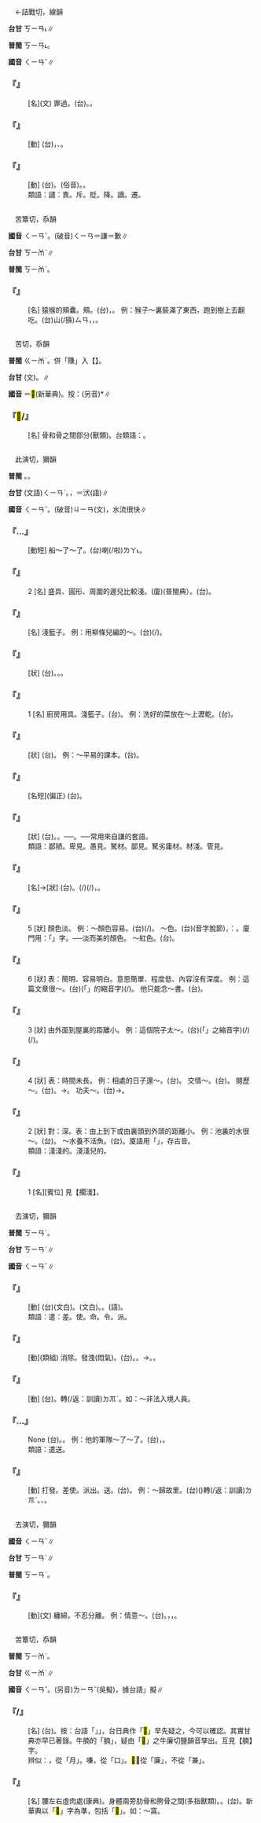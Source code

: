 
=={{ruby|譴|ㄑㄧㄢˇ}}==

　←詰戰切，線韻{{ruby|＝|ㄑㄧㄢˋ}}

'''台甘''' <rt>ㄎㄧㄢ˪</rt>∥

'''普閩''' <rt>ㄎㄧㄢ˪</rt>。

'''國音''' <rt>ㄑㄧㄢˇ</rt>∥

    

==='''『{{ruby|譴|ㄑㄧㄢˇ}}』'''===
: [名](文) 罪過。(台){{ruby|罪|ㄗㆤ˫}}{{ruby|/|ㄗㄨㆤ˫}}{{ruby|過|ㄍㄨㄚ˪}}{{ruby|/|ㄍㄜ˪}}。{{ruby|過|ㄍㆤ˪}}{{ruby|/|ㄍㄨㆤ˪}}{{ruby|失|ㄒㄧㆵ}}。
    

==='''『{{ruby|譴|ㄑㄧㄢˇ}}{{ruby|謫|ㄓㄜˊ}}』'''===
: [動] (台){{ruby|官|ㄍㄨㆩ}}{{ruby|吏|ㄌㄧ˫}}{{ruby|受|ㄒㄧㄨ˫}}{{ruby|罪|ㄗㄨㆤ˫}}，{{ruby|被|ㄅㄧ˫}}{{ruby|降|ㄍㄤ˪}}{{ruby|級|ㄍㄧㆴ}}、{{ruby|左|ㄗㄜˋ}}{{ruby|遷|ㄑㄧㄢ}}。
    

==='''『{{ruby|譴|ㄑㄧㄢˇ}}{{ruby|責|ㄗㄜˊ}}』'''===
: [動] (台){{ruby|譴|ㄎㄧㄢ˪}}{{ruby|責|ㄐㄧㆤㆶ}}。{{ruby|譴|ㄎㄧㄢˋ}}{{ruby|責|ㄐㄧㆤㆶ}}(俗音)。{{ruby|責|ㄐㄧㆤㆶ}}{{ruby|備|ㄅㄧ˫}}。
:類語：譴：責。斥。貶。降。謫。遷。
:
    

=={{ruby|嗛|ㄑㄧㄢˇ}}==

　苦簟切，忝韻

'''國音''' <rt>ㄑㄧㄢˇ</rt>。(破音)<rt>ㄑㄧㄢ</rt>＝謙{{ruby|。|ㄑㄧㄢˋ}}＝歉∥

'''台甘''' <rt>ㄎㄧㆰˋ</rt>{{ruby|、|ㄏㆰˊ}}∥

'''普閩''' <rt>ㄎㄧㆰˋ</rt>。

    

==='''『{{ruby|嗛|ㄑㄧㄢˇ}}』'''===
: [名] 猿猴的頰囊。頰{{ruby|嗛|ㄑㄧㄢˇ}}。(台){{ruby|猴|ㄍㄠˊ}}{{ruby|嘴|ㄘㄨㄧ˪}}{{ruby|內|ㄌㄞ˫}}，{{ruby|嘴|ㄘㄨㄧ˪}}{{ruby|<mark>&#xffaea;</mark>|ㄆㄨㆤˋ}}{{ruby|瓜|ㄍㄨㄞ}}{{ruby|貯|ㄊㄨˋ}}{{ruby|蓄|ㄊㄧㆦㆶ}}{{ruby|食|ㄐㄧㄚㆷ ͘}}{{ruby|物|ㄇㄧㆷ ͘}}{{ruby|丌|ㆤ}}{{ruby|所|ㄙㆦˋ}}{{ruby|在|ㄗㄞ˫}}。 例：猴子～裏裝滿了東西，跑到樹上去翻吃。(台){{ruby|猴|ㄍㄠˊ}}山(/猻)<rt>ㄙㄢ</rt>{{ruby|仔|ㄚ}}，{{ruby|袋|ㄉㆤ˫}}{{ruby|歸|ㄍㄨㄧ}}{{ruby|嘴|ㄘㄨㄧ˪}}{{ruby|<mark>&#xffaea;</mark>|ㄆㄨㆤˋ}}{{ruby|瓜|ㄍㄨㄞ}}{{ruby|丌|ㆤ}}{{ruby|物|ㄇㄧㆷ ͘}}{{ruby|/|ㄇㆭㆷ ͘}}，{{ruby|趴|ㄅㆤㆷ}}{{ruby|起|ㄎㄧˋ}}{{ruby|去|ㄎㄧ˪}}{{ruby|樹|ㄑㄧㄨ˫}}{{ruby|頂|ㄉㄧㄥˋ}}{{ruby|翻|ㄏㄨㄢ}}{{ruby|出|ㄘㄨㆵ}}{{ruby|來|ㄌㄞˊ}}{{ruby|食|ㄐㄧㄚㆷ ͘}}。
    

=={{ruby|<mark>&#xf9cda;</mark>|ㄑㄧㄢˇ}}==

　苦{{ruby|簟|ㄉㄧㄢˋ}}切，忝韻

'''普閩''' <rt>ㄍㄧㆰˋ</rt>。併「賺」入【{{ruby|<mark>&#xf9cda;</mark>|ㄑㄧㄢˇ}}】。

'''台甘''' (文){{ruby|<mark>&#xf9cda;</mark>|ㄍㄧㆰˋ}}。{{ruby|<mark>&#xf9347;</mark>|ㄍㄧㆰˋ}}{{ruby|、|ㄌㄧㆰˋ}}∥

'''國音''' ＝<mark>&#xf9347;</mark>(新華典)。按：(另音){{ruby|<mark>&#xf9347;</mark>|ㄌㄧㄢˇ}}*∥

    

==='''『<mark>&#xf9cda;</mark>/{{ruby|<mark>&#xf9347;</mark>|ㄑㄧㄢˇ}}』'''===
: [名] {{ruby|肋|ㄌㄜˋ}}骨和{{ruby|骻|ㄎㄨㄚˋ}}骨之間部分(獸類)。台類語：{{ruby|<mark>&#xf9347;</mark>|ㄌㄧㆰˋ}}{{ruby|肚|ㄉㆦˋ}}。
    

=={{ruby|淺|ㄑㄧㄢˇ}}==

　此演切，獮韻

'''普閩''' {{ruby|(文)|ㄑㄧㄢˋ}}。{{ruby|(白)|ㄑㆪˋ}}。

'''台甘''' (文語)<rt>ㄑㄧㄢˋ</rt>。{{ruby|(語)|ㄑㆪˋ}}，{{ruby|淺|ㄑㆪˋ}}{{ruby|色|ㄒㄧㆤㆶ}}{{ruby|。|ㄎㄧㄣˋ}}＝汱(語)∥

'''國音''' <rt>ㄑㄧㄢˇ</rt>。(破音)<rt>ㄐㄧㄢ</rt>(文)，水流很快∥

    

==='''『{{ruby|擱|ㄍㄜ}}…{{ruby|淺|ㄑㄧㄢˇ}}』'''===
: [動短] 船～了～了。(台){{ruby|船|ㄗㄨㄣˊ}}{{ruby|<mark>&#xf99a5;</mark>|ㄎㄜ˪}}{{ruby|礁|ㄉㄚ}}喇(/啦)<rt>ㄌㄚ˪</rt>。
    

==='''『{{ruby|淺|ㄑㄧㄢˇ}}{{ruby|子|·ㄗˇ}}』'''===
:2  [名] 盛具、圓形、周圍的邊兒比較淺。(廈){{ruby|淺|ㄑㄧㄢˋ}}{{ruby|盤|ㄅㄨㆩˊ}}(普閩典）。(台){{ruby|淺|ㄑㄧㄢˋ}}{{ruby|<mark>&#xffac2;</mark>|ㄅㄨㄚㆷ}}。
    

==='''『{{ruby|淺|ㄑㄧㄢˇ}}{{ruby|兒|ㄦ}}』'''===
: [名] 淺籃子。 例：用柳條兒編的～。(台){{ruby|用|ㄧㄥ˫}}{{ruby|/|ㄧㆲ˫}}{{ruby|柳|ㄌㄧㄨˋ}}{{ruby|枝|ㄍㄧ}}{{ruby|編|ㄅㄧㄢ}}{{ruby|一|ㄐㄧㆵ ͘}}{{ruby|個|ㆤˊ}}{{ruby|筐|ㄎㄧㄥ}}(/{{ruby|<mark>&#xffe4e;</mark>|ㄆㄧ}}){{ruby|仔|ㄚ}}。
    

==='''『{{ruby|淺|ㄑㄧㄢˇ}}{{ruby|顯|ㄒㄧㄢˇ}}』'''===
: [狀] (台){{ruby|淺|ㄑㄧㄢˋ}}{{ruby|白|ㄅㆤㆷ ͘}}。{{ruby|顯|ㄏㄧㄢˋ}}{{ruby|明|ㆠㄧㄥˊ}}。{{ruby|快|ㄎㄨㄞ˪}}{{ruby|看|ㄎㄨㆩ˪}}{{ruby|識|ㄅㄚㆵ}}{{ruby|/|ㆠㄚㆵ}}。
    

==='''『{{ruby|淺|ㄑㄧㄢˇ}}{{ruby|子|·ㄗˇ}}』'''===
:1  [名] 廚房用具。淺籃子。(台){{ruby|<mark>&#xffe4e;</mark>|ㄆㄧ}}{{ruby|仔|ㄚ}}。 例：洗好的菜放在～上瀝乾。(台){{ruby|洗|ㄙㄨㆤˋ}}{{ruby|/|ㄙㆤˋ}}{{ruby|好|ㄏㄜˋ}}{{ruby|丌|ㆤ}}{{ruby|菜|ㄘㄞ˪}}{{ruby|囥|ㄎㆭ˪}}{{ruby|下|ㄏㆤ˫}}{{ruby|<mark>&#xffe4e;</mark>|ㄆㄧ}}{{ruby|仔|ㄚ}}{{ruby|內|ㄌㄞ˫}}{{ruby|滴|ㄉㄧㆷ}}{{ruby|水|ㄗㄨㄧˋ}}{{ruby|付|ㄏㆦ˫}}{{ruby|乾|ㄉㄚ}}。
    

==='''『{{ruby|淺|ㄑㄧㄢˇ}}{{ruby|近|ㄐㄧㄣˋ}}』'''===
: [狀] (台){{ruby|淺|ㄑㄧㄢˋ}}{{ruby|白|ㄅㆤㆷ ͘}}。 例：～平易的課本。(台){{ruby|淺|ㄑㄧㄢˋ}}{{ruby|白|ㄅㆤㆷ ͘}}{{ruby|容|ㄧㆲˊ}}{{ruby|易|ㄧ˫}}{{ruby|了|ㄌㄧㄠˋ}}{{ruby|解|ㄍㄞˋ}}{{ruby|丌|ㆤ}}{{ruby|課|ㄎㄜ˪}}{{ruby|本|ㄅㄨㄣˋ}}。
    

==='''『{{ruby|淺|ㄑㄧㄢˇ}}{{ruby|笑|ㄒㄧㄠˋ}}』'''===
: [名短](偏正) (台){{ruby|微|ㆠㄧˊ}}{{ruby|→|ㆠㄚˊ}}{{ruby|吻|ㆠㄨㄣˋ}}{{ruby|笑|ㄑㄧㄜ˪}}。
    

==='''『{{ruby|淺|ㄑㄧㄢˇ}}{{ruby|薄|ㄅㄛˊ}}』'''===
: [狀] (台){{ruby|智|ㄉㄧ˪}}{{ruby|識|ㄒㄧㆤㆶ}}。{{ruby|經|ㄍㄧㄥ}}{{ruby|驗|ㆣㄧㆰ˫}}{{ruby|攏|ㄌㆲˋ}}{{ruby|較|ㄎㄚㆷ}}{{ruby|無|ㆠㄜˊ}}{{ruby|夠|ㄍㄠ˪}}。──{{ruby|淺|ㄑㄧㄢˋ}}{{ruby|薄|ㄅㆦㆶ ͘}}{{ruby|/|ㄅㄜㆷ ͘}}。──常用來自謙的套語。
:類語：鄙陋。卑見。愚見。駑材。鄙見。駑劣庸材。材淺。管見。
:
    

==='''『{{ruby|淺|ㄑㄧㄢˇ}}{{ruby|見|ㄐㄧㄢˋ}}』'''===
: [名]→[狀] (台){{ruby|淺|ㄑㄧㄢˋ}}{{ruby|見|ㄍㄧㄢ˪}}。{{ruby|載|ㄉㄞ˫}}(/{{ruby|戴|ㄉㄞ˪}}){{ruby|事|ㄐㄧ˪}}(/{{ruby|事|ㄉㄞ˫}}{{ruby|情|ㄐㄧ˪}}){{ruby|想|ㄒㄧㆧ˫}}{{ruby|/|ㄒㄧㆫ˫}}{{ruby|無|ㆠㄜˊ}}{{ruby|深|ㄑㄧㆬ}}，{{ruby|見|ㄍㄧㄢ˪}}{{ruby|解|ㄍㄞˋ}}{{ruby|淺|ㄑㄧㄢˋ}}{{ruby|薄|ㄅㄜㆷ ͘}}{{ruby|輕|ㄎㄧㄥ}}{{ruby|浮|ㄏㄨˊ}}。
    

==='''『{{ruby|淺|ㄑㄧㄢˇ}}』'''===
:5  [狀] 顏色淡。 例：～顏色容易{{ruby|褪|ㄊㄨㄣˋ}}。(台){{ruby|色|ㄒㄧㆤㆶ}}{{ruby|致|ㄉㄧ˫}}{{ruby|淺|ㄑㄧㄢˋ}}{{ruby|較|ㄎㄚㆷ}}{{ruby|快|ㄎㄨㄞ˪}}{{ruby|退|ㄊㄨㆤ˪}}{{ruby|/|ㄊㆤ˪}}{{ruby|色|ㄒㄧㆤㆶ}}(/{{ruby|落|ㄌㄚㆶ}}{{ruby|色|ㄒㄧㆤㆶ}})。 ～色。(台){{ruby|淺|ㄑㄧㄢˋ}}(音字脫節)，{{ruby|諧|ㄏㄞˊ}}：{{ruby|笑|ㄑㄧㄜ˪}}{{ruby|色|ㄒㄧㆤㆶ}}。廈門用：「{{ruby|俏|ㄑㄧㄜ˪}}」字。──淡而美的顏色。 ～紅色。(台){{ruby|粉|ㄏㄨㄣˋ}}{{ruby|紅|ㄤˊ}}。
    

==='''『{{ruby|淺|ㄑㄧㄢˇ}}』'''===
:6  [狀] 表：簡明、容易明白。意思簡單、程度低、內容沒有深度。 例：這篇文章很～。(台){{ruby|<mark>&#xffb50;</mark>|ㄐㄧㆵ}}(「{{ruby|此|ㄐㄧˋ}}{{ruby|一|ㄐㄧㆵ ͘}}」的縮音字)(/{{ruby|此|ㄐㄧㆵ}}){{ruby|篇|ㄆㆪ}}{{ruby|文|ㆠㄨㄣˊ}}{{ruby|章|ㄐㄧㆲ}}{{ruby|/|ㄐㄧㆧ}}{{ruby|真|ㄐㄧㄣ}}{{ruby|淺|ㄑㄧㄢˋ}}{{ruby|白|ㄅㆤㆷ ͘}}。 他只能念～書。(台){{ruby|伊|ㄧ}}{{ruby|乾|ㄍㄢ}}{{ruby|礁|ㄉㄚ}}{{ruby|會|ㄨㆤ˫}}{{ruby|/|ㆤ˫}}{{ruby|曉|ㄏㄧㄠˋ}}{{ruby|/|ㄏㄧㄤˋ}}{{ruby|讀|ㄊㄚㆶ ͘}}{{ruby|較|ㄎㄚㆷ}}{{ruby|淺|ㄑㄧㄢˋ}}{{ruby|丌|ㆤ}}{{ruby|冊|ㄘㆤㆷ}}。
    

==='''『{{ruby|淺|ㄑㄧㄢˇ}}』'''===
:3  [狀] 由外面到屋裏的距離小。 例：這個院子太～。(台){{ruby|<mark>&#xffb50;</mark>|ㄐㄧㆵ}}(「{{ruby|此|ㄐㄧˋ}}{{ruby|一|ㄐㄧㆵ ͘}}」之縮音字)(/{{ruby|此|ㄐㄧㆵ}}){{ruby|個|ㆤˊ}}{{ruby|庭|ㄉㄧㆩˊ}}{{ruby|無|ㆠㄜˊ}}{{ruby|深|ㄑㄧㆬ}}(/{{ruby|深|ㄑㄧㆬ}}{{ruby|落|ㄌㄜㆷ ͘}})。
    

==='''『{{ruby|淺|ㄑㄧㄢˇ}}』'''===
:4  [狀] 表：時間未長。 例：相處的日子還～。(台){{ruby|交|ㄍㄠ}}{{ruby|友|ㄧㄨˋ}}{{ruby|丌|ㆤ}}{{ruby|時|ㄒㄧˊ}}{{ruby|日|ㆢㄧㆵ ͘}}{{ruby|/|ㄌㄧㆵ ͘}}{{ruby|猶|ㄧㄠˋ}}{{ruby|未|ㆠㆤ˫}}{{ruby|/|ㆠㄨㆤ˫}}{{ruby|久|ㄍㄨˋ}}。 交情～。(台){{ruby|交|ㄍㄠ}}{{ruby|情|ㄐㄧㄥˊ}}{{ruby|猶|ㄧㄠˋ}}{{ruby|未|ㆠㆤ˫}}{{ruby|/|ㆠㄨㆤ˫}}{{ruby|深|ㄑㄧㆬ}}{{ruby|密|ㆠㄧㆵ ͘}}。 閱歷～。(台){{ruby|見|ㄍㄧㄢ˪}}{{ruby|聞|ㆠㄨㄣˊ}}{{ruby|未|ㆠㆤ˫}}{{ruby|/|ㆠㄨㆤ˫}}{{ruby|久|ㄍㄨˋ}}。→{{ruby|經|ㄍㄧㄥ}}{{ruby|驗|ㆣㄧㆰ˫}}{{ruby|少|ㄐㄧㄜˋ}}。 功夫～。(台){{ruby|工|ㄍㄤ}}{{ruby|夫|ㄏㄨ}}{{ruby|練|ㄌㄧㄢ˫}}{{ruby|猶|ㄧㄠˋ}}{{ruby|未|ㆠㆤ˫}}{{ruby|/|ㆠㄨㆤ˫}}{{ruby|久|ㄍㄨˋ}}→{{ruby|工|ㄍㄤ}}{{ruby|夫|ㄏㄨ}}{{ruby|猶|ㄧㄠˋ}}{{ruby|淺|ㄑㄧㄢˋ}}{{ruby|薄|ㄅㄜㆷ ͘}}。
    

==='''『{{ruby|淺|ㄑㄧㄢˇ}}』'''===
:2  [狀] 對：深。表：由上到下或由裏頭到外頭的距離小。 例：池裏的水很～。(台){{ruby|魚|ㄏㄧˊ}}{{ruby|/|ㄏㄨˊ}}{{ruby|池|ㄉㄧˊ}}{{ruby|仔|ㄚ}}{{ruby|水|ㄗㄨㄧˋ}}{{ruby|真|ㄐㄧㄣ}}{{ruby|淺|ㄑㄧㄢˋ}}。 ～水養不活魚。(台){{ruby|水|ㄗㄨㄧˋ}}{{ruby|淺|ㄑㄧㄢˋ}}{{ruby|魚|ㄏㄧˊ}}{{ruby|/|ㄏㄨˊ}}{{ruby|飼|ㄑㄧ˫}}{{ruby|<mark>&#xffa45;</mark>|ㆠㆤ˫}}{{ruby|/|ㆠㄨㆤ˫}}{{ruby|活|ㄨㄚㆷ ͘}}。廈語用「{{ruby|汱|ㄎㄧㄣˋ}}」，存古音。
:類語：淺淺的。淺淺兒的。
:
    

==='''『{{ruby|淺|ㄑㄧㄢˇ}}』'''===
:1  [名][賓位] 見【擱淺】。
    

=={{ruby|遣|ㄑㄧㄢˇ}}==

　去演切，獮韻

'''普閩''' <rt>ㄎㄧㄢˋ</rt>。

'''台甘''' <rt>ㄎㄧㄢˋ</rt>∥

'''國音''' <rt>ㄑㄧㄢˇ</rt>∥

    

==='''『{{ruby|差|ㄔㄞ}}{{ruby|遣|ㄑㄧㄢˇ}}』'''===
: [動] (台){{ruby|差|ㄘㆤ}}{{ruby|遣|ㄎㄧㄢˋ}}(文白)。{{ruby|派|ㄆㄞ˪}}{{ruby|遣|ㄎㄧㄢˋ}}(文白)。{{ruby|差|ㄘㆤ}}{{ruby|教|ㄍㄚ˪}}{{ruby|→|ㄍㄚㆷ}}。{{ruby|差|ㄘㆤ}}{{ruby|使|ㄙㄞˋ}}(語)。
:類語：遣：差。使。命。令。派。
:
    

==='''『{{ruby|消|ㄒㄧㄠ}}{{ruby|遣|ㄑㄧㄢˇ}}』'''===
: [動](類組) 消除。發洩(悶氣)。(台){{ruby|消|ㄒㄧㄠ}}{{ruby|遣|ㄎㄧㄢˋ}}。{{ruby|解|ㄍㄞˋ}}{{ruby|除|ㄉㄧˊ}}{{ruby|/|ㄉㄨˊ}}{{ruby|鬱|ㄨㆵ}}{{ruby|氣|ㄎㄧ˪}}。→{{ruby|做|ㄗㄨㆤ˪}}{{ruby|/|ㄗㄜ˪}}{{ruby|心|ㄒㄧㆬ}}{{ruby|適|ㄒㄧㆤㆶ}}{{ruby|丌|ㆤ}}。{{ruby|做|ㄗㄨㆤ˪}}{{ruby|/|ㄗㄜ˪}}{{ruby|<mark>&#xffae6;</mark>|ㄊㄧㆵ}}{{ruby|<mark>&#xffaec;</mark>|ㄊㄜˊ}}。
    

==='''『{{ruby|遣|ㄑㄧㄢˇ}}{{ruby|送|ㄙㄨㄥˋ}}』'''===
: [動] (台){{ruby|遣|ㄎㄧㄢˋ}}{{ruby|送|ㄙㆲ˪}}{{ruby|/|ㄙㄤ˪}}。{{ruby|將|ㄐㄧㆲ}}{{ruby|無|ㆠㄜˊ}}{{ruby|合|ㄏㄚㆷ ͘}}{{ruby|條|ㄉㄧㄠˊ}}{{ruby|件|ㄍㄧㆩ˫}}{{ruby|丌|ㆤ}}{{ruby|人|ㆢㄧㄣˊ}}{{ruby|/|ㄌㄧㄣˊ}}{{ruby|員|ㄨㄢˊ}}{{ruby|送|ㄙㄤ˪}}{{ruby|倒|ㄉㄜ˪}}轉(/返：訓讀)<rt>ㄉㆭˋ</rt>{{ruby|去|ㄎㄧ˪}}。如：～非法入境人員。
    

==='''『{{ruby|遣|ㄑㄧㄢˇ}}…{{ruby|散|ㄙㄢˋ}}』'''===
: None (台){{ruby|遣|ㄎㄧㄢˋ}}{{ruby|散|ㄙㄢ˪}}。{{ruby|解|ㄍㄞˋ}}{{ruby|消|ㄒㄧㄠ}}{{ruby|組|ㄗㆦ}}{{ruby|織|ㄐㄧㆵ}}{{ruby|付|ㄏㆦ˫}}{{ruby|成|ㄒㄧㄥˊ}}{{ruby|員|ㄨㄢˊ}}{{ruby|各|ㄍㆦㆶ}}{{ruby|人|ㄌㄤˊ}}{{ruby|分|ㄏㄨㄣ}}{{ruby|開|ㄎㄨㄧ}}{{ruby|各|ㄍㆦㆶ}}{{ruby|/|ㄍㄜ˪}}{{ruby|自|ㄗㄨ˫}}{{ruby|行|ㄏㄧㄥˊ}}{{ruby|動|ㄉㆲ˫}}。 例：他的軍隊～了～了。(台){{ruby|伊|ㄧ}}{{ruby|丌|ㆤ}}{{ruby|軍|ㄍㄨㄣ}}{{ruby|隊|ㄉㄨㄧ˫}}{{ruby|任|ㆢㄧㆬ˫}}{{ruby|/|ㄌㄧㆬ˫}}{{ruby|務|ㆠㄨ˫}}{{ruby|完|ㄨㄢˊ}}{{ruby|成|ㄒㄧㄥˊ}}{{ruby|解|ㄍㄞˋ}}{{ruby|散|ㄙㄢ˪}}，{{ruby|成|ㄒㄧㄥˊ}}{{ruby|員|ㄨㄢˊ}}{{ruby|自|ㄗㄨ˫}}{{ruby|然|ㆢㄧㄢˊ}}{{ruby|/|ㄌㄧㄢˊ}}{{ruby|攏|ㄌㆲˋ}}{{ruby|被|ㄅㄧ˫}}{{ruby|遣|ㄎㄧㄢˋ}}{{ruby|散|ㄙㄢ˪}}。
:類語：遣送。
:
    

==='''『{{ruby|遣|ㄑㄧㄢˇ}}』'''===
: [動] 打發。差使。派出。送。(台){{ruby|差|ㄘㆤ}}{{ruby|教|ㄍㄚ˪}}。 例：～歸故里。(台)({{ruby|將|ㄐㄧㆲ}}{{ruby|一|ㄐㄧㆵ ͘}}{{ruby|個|ㆤˊ}}{{ruby|無|ㆠㄜˊ}}{{ruby|愛|ㄞ˪}}{{ruby|留|ㄌㄧㄨˊ}}{{ruby|用|ㄧㆲ˫}}{{ruby|丌|ㆤ}}{{ruby|官|ㄍㄨㆩ}}{{ruby|員|ㄨㄢˊ}}){{ruby|半|ㄅㄨㆩ˪}}{{ruby|放|ㄏㆲ˪}}{{ruby|半|ㄅㄨㆩ˪}}{{ruby|趕|ㄍㄨㆩˋ}}{{ruby|付|ㄏㆦ˫}}{{ruby|伊|ㄧ}}轉(/返：訓讀)<rt>ㄉㆭˋ</rt>{{ruby|去|ㄎㄧ˪}}{{ruby|故|ㄍㆦ˪}}{{ruby|鄉|ㄏㄧㆲ}}。{{ruby|一|ㄐㄧㆵ ͘}}{{ruby|種|ㄐㄧㆲˋ}}{{ruby|丌|ㆤ}}{{ruby|放|ㄏㆲ˪}}{{ruby|逐|ㄉㄧㆦㆶ ͘}}、{{ruby|遣|ㄎㄧㄢˋ}}{{ruby|散|ㄙㄢ˪}}。
    

=={{ruby|繾|ㄑㄧㄢˇ}}==

　去演切，獮韻

'''國音''' <rt>ㄑㄧㄢˇ</rt>∥

'''台甘''' <rt>ㄎㄧㄢˋ</rt>∥

'''普閩''' <rt>ㄎㄧㄢˋ</rt>。

    

==='''『{{ruby|繾|ㄑㄧㄢˇ}}{{ruby|綣|ㄐㄩㄢˇ}}』'''===
: [動](文) 纏綿，不忍分離。 例：情意～。(台){{ruby|情|ㄐㄧㄥˊ}}{{ruby|意|ㄧ˪}}{{ruby|繾|ㄎㄧㄢˋ}}{{ruby|綣|ㄎㄨㄢˋ}}。{{ruby|情|ㄐㄧㄥˊ}}{{ruby|意|ㄧ˪}}{{ruby|牽|ㄎㄢ}}{{ruby|纏|ㄉㆪˊ}}，{{ruby|殷|ㄧㄣ}}{{ruby|勤|ㄎㄧㄣˊ}}{{ruby|相|ㄒㄧㆲ}}{{ruby|好|ㄏㄜˋ}}，{{ruby|惡|ㄜㆷ}}{{ruby|得|ㄉㄧㆵ}}{{ruby|分|ㄏㄨㄣ}}{{ruby|離|ㄌㄧ˫}}。
    

=={{ruby|<mark>&#xf9347;</mark>|ㄑㄧㄢˇ}}==

　苦簟切，忝韻

'''普閩''' <rt>ㄎㄧㆰˋ</rt>。

'''台甘''' <rt>ㄍㄧㆰˋ</rt>{{ruby|、|ㄌㄧㆰˋ}}∥

'''國音''' <rt>ㄑㄧㄢˇ</rt>。(另音)<rt>ㄌㄧㄢˇ</rt>(吳擬)，據台語{{ruby|「|ㄌㄧㆰˋ}}」擬∥

    

==='''『{{ruby|狐|ㄏㄨˊ}}{{ruby|<mark>&#xf9347;</mark>|ㄑㄧㄢˇ}}/{{ruby|<mark>&#xf9cda;</mark>|ㄑㄧㄢˇ}}』'''===
: [名] (台){{ruby|買|ㆠㄨㆤˋ}}{{ruby|/|ㆠㆤˋ}}{{ruby|賣|ㆠㄨㆤ˫}}{{ruby|/|ㆠㆤ˫}}{{ruby|毛|ㄇㆭˊ}}{{ruby|皮|ㄆㆤˊ}}{{ruby|/|ㄆㄨㆤˊ}}{{ruby|丌|ㆤ}}{{ruby|人|ㄌㄤˊ}}{{ruby|所|ㄙㆦˋ}}{{ruby|謂|ㄨㄧ˫}}{{ruby|狐|ㄏㆦˊ}}{{ruby|狸|ㄌㄧˊ}}{{ruby|皮|ㄆㆤˊ}}{{ruby|/|ㄆㄨㆤˊ}}{{ruby|丌|ㆤ}}{{ruby|胸|ㄏㄧㄥ}}{{ruby|腹|ㄅㄚㆶ}}{{ruby|至|ㄐㄧ˪}}{{ruby|胳|ㄍㄜㆷ}}{{ruby|下|ㆤ˫}}{{ruby|丌|ㆤ}}{{ruby|部|ㄅㆦ˫}}{{ruby|分|ㄏㄨㄣ˫}}。按：台語「{{ruby|<mark>&#xf9347;</mark>|ㄌㄧㆰˋ}}{{ruby|肚|ㄉㆦˋ}}」{{ruby|丌|ㆤ}}{{ruby|「|ㄌㄧㆰˋ}}」，台日典作「<mark>&#xf9347;</mark>」早先疑之，今可以確認。其實甘典亦早已著錄。牛腩的「腩」，疑由「<mark>&#xf9347;</mark>」之牛廉切鹽韻音孳出。互見【腩】字。
:辨似：{{ruby|<mark>&#xf9347;</mark>|ㄑㄧㄢˇ}}，從「月」。嗛，從「口」。<mark>&#xf9141;</mark>，從「廉」，不從「兼」。
:
    

==='''『{{ruby|<mark>&#xf9347;</mark>|ㄑㄧㄢˇ}}』'''===
: [名] 腰左右虛肉處(康典)。身體兩旁肋骨和胯骨之間(多指獸類)。。(台){{ruby|腹|ㄅㄚㆶ}}{{ruby|肚|ㄉㆦˋ}}{{ruby|邊|ㄅㆪ}}{{ruby|丌|ㆤ}}{{ruby|軟|ㄋㆭˋ}}{{ruby|肉|ㆠㄚㆷ}}。新華典以「<mark>&#xf9cda;</mark>」字為準，包括「<mark>&#xf9347;</mark>」。如：～窩。
    
